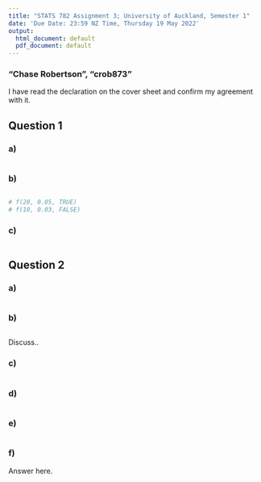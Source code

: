 ```yaml
---
title: "STATS 782 Assignment 3; University of Auckland, Semester 1"
date: 'Due Date: 23:59 NZ Time, Thursday 19 May 2022'
output:
  html_document: default
  pdf_document: default
---
```


### "Chase Robertson", "crob873"

I have read the declaration on the cover sheet and confirm my agreement with it.

[NOTE: figure sizes in this template are based on the model solution, but you can choose to change them if you use a different approach (except for 2e where you have to re-create it). However, you should make sure they are suitable for the plot you are drawing and thus are part of the solution.]: # (For your eyes only, destory this message after reading)

## Question 1

### a)

```r
  
```

### b)

```r
    
```

```r
# f(20, 0.05, TRUE)
# f(10, 0.03, FALSE)
```


### c)

```r
     
```



## Question 2

### a)

```r

```

### b)

```r
    
```

Discuss..


### c)


```r
    
```


### d)

```r
   
```


### e)

```r

```

### f)

Answer here.
